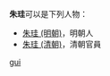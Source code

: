 '''朱珪'''可以是下列人物：
* [[朱珪_(明朝)|朱珪 (明朝)]]，明朝人
* [[朱珪_(清朝)|朱珪 (清朝)]]，清朝官員

{{disambig|Z}}

[[Category:二字朱姓人名消歧义|gui]]